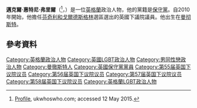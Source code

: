 {{noteTA|G1=PoliticiansUK|G2=UK Places}}
{{infobox officeholder
| name                = 邁克·弗里爾<br>{{small|{{lang|en|Mike Freer}}}}
| honorific-suffix    = [[國會議員_(英國)|國會議員]]
| office              = {{le|國際貿易部 (英國)|Department for International Trade|英國國際貿易部}}<br>{{le|出口事務政務次官|Parliamentary Under-Secretary of State for Exports|出口事務}}[[政務次官|政務次官]]
| primeminister       = [[鲍里斯·约翰逊|鲍里斯·约翰逊]]
| predecessor         = [[格拉漢姆·斯圖爾特|格拉漢姆·斯圖爾特]]
| successor           = 
| term_start          = 2021年9月16日
| term_end            = 
| office3             = [[國會議員_(英國)|英國國會議員]]<br />[[英国下议院|下議院]][[芬奇利和戈爾德斯格林_(英國國會選區)|芬奇利和戈爾德斯格林選區]]
| parliament3         = 
| term_start3         = 2010年5月6日
| term_end3           = 
| predecessor3        = {{le|Rudi Vis}}
| successor3          = 
| majority3           = 6,562 (11.9%)
| birth_name          = 邁克爾·惠特尼·弗里爾<br>{{small|{{lang|en|Michael Whitney Freer}}}}<ref>{{London Gazette |issue=61961 |supp= |page=11776 |date=19 June 2017}}</ref>
| birth_date          = {{birth date and age|1960|5|29}}
| birth_place         = {{ENG}}[[曼彻斯特|曼彻斯特]]
| nationality         = {{GBR}}
| party               = [[保守黨_(英國)|保守黨]]
| spouse              = Angelo Crolla
| website             = [http://www.mikefreer.com www.mikefreer.com]
| signature           = 
}}
'''邁克爾·惠特尼·弗里爾'''（{{lang-en|Michael Whitney Freer}}<ref>[http://www.ukwhoswho.com/view/article/oupww/whoswho/U251423 Profile], ukwhoswho.com; accessed 12 May 2015.</ref>，{{bd|1960年|5月29日}}）是一位[[英格蘭|英格蘭]]政治人物，他的黨籍是[[保守黨_(英國)|保守黨]]。自2010年開始，他擔任[[芬奇利和戈爾德斯格林_(英國國會選區)|芬奇利和戈爾德斯格林]]選區選出的英國下議院議員。他出生在[[曼彻斯特|曼彻斯特]]。
==參考資料==
{{Reflist}}

{{DEFAULTSORT:Freer, Mike}}

[[Category:英格蘭政治人物|Category:英格蘭政治人物]]
[[Category:英國LGBT政治人物|Category:英國LGBT政治人物]]
[[Category:男同性戀政治人物|Category:男同性戀政治人物]]
[[Category:曼徹斯特人|Category:曼徹斯特人]]
[[Category:英國保守黨黨員|Category:英國保守黨黨員]]
[[Category:第55届英国下议院议员|Category:第55届英国下议院议员]]
[[Category:第56届英国下议院议员|Category:第56届英国下议院议员]]
[[Category:第57届英国下议院议员|Category:第57届英国下议院议员]]
[[Category:第58届英国下议院议员|Category:第58届英国下议院议员]]
[[Category:英格蘭LGBT政治人物|Category:英格蘭LGBT政治人物]]